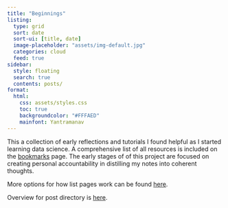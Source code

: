 ```yaml
---
title: "Beginnings"
listing: 
  type: grid
  sort: date
  sort-ui: [title, date]
  image-placeholder: "assets/img-default.jpg"
  categories: cloud
  feed: true
sidebar: 
  style: floating
  search: true
  contents: posts/
format:
  html:
    css: assets/styles.css
    toc: true
    backgroundcolor: "#FFFAED"
    mainfont: Yantramanav
---
```


This a collection of early reflections and tutorials I found helpful as I started learning data science. A comprehensive list of all resources is included on the [bookmarks](bookmarks.qmd) page. The early stages of of this project are focused on creating personal accountability in distilling my notes into coherent thoughts.

More options for how list pages work can be found [here](https://quarto.org/docs/websites/website-listings.html#user-tools).

Overview for post directory is [here](https://quarto.org/docs/websites/website-blog.html#posts-directory).
